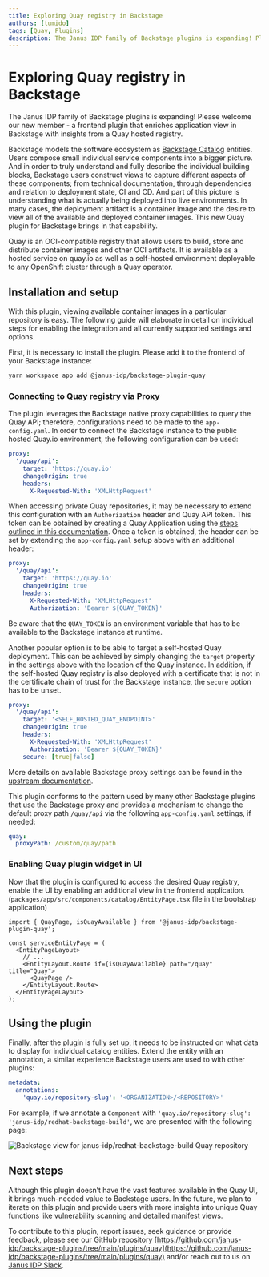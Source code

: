 ```yaml
---
title: Exploring Quay registry in Backstage
authors: [tumido]
tags: [Quay, Plugins]
description: The Janus IDP family of Backstage plugins is expanding! Please welcome our new member - a frontend plugin that enriches application view in Backstage with insights from a Quay hosted registry.
---
```


# Exploring Quay registry in Backstage

The Janus IDP family of Backstage plugins is expanding! Please welcome our new member - a frontend plugin that enriches application view in Backstage with insights from a Quay hosted registry.

Backstage models the software ecosystem as [Backstage Catalog](https://backstage.io/docs/features/software-catalog/software-catalog-overview) entities. Users compose small individual service components into a bigger picture. And in order to truly understand and fully describe the individual building blocks, Backstage users construct views to capture different aspects of these components; from technical documentation, through dependencies and relation to deployment state, CI and CD. And part of this picture is understanding what is actually being deployed into live environments. In many cases, the deployment artifact is a container image and the desire to view all of the available and deployed container images. This new Quay plugin for Backstage brings in that capability.

Quay is an OCI-compatible registry that allows users to build, store and distribute container images and other OCI artifacts. It is available as a hosted service on quay.io as well as a self-hosted environment deployable to any OpenShift cluster through a Quay operator. 


## Installation and setup

With this plugin, viewing available container images in a particular repository is easy. The following guide will elaborate in detail on individual steps for enabling the integration and all currently supported settings and options.

First, it is necessary to install the plugin. Please add it to the frontend of your Backstage instance:

```bash
yarn workspace app add @janus-idp/backstage-plugin-quay
```

### Connecting to Quay registry via Proxy

The plugin leverages the Backstage native proxy capabilities to query the Quay API; therefore, configurations need to be made to the `app-config.yaml`. In order to connect the Backstage instance to the public hosted Quay.io environment, the following configuration can be used:

```yaml filename="app-config.yaml"
proxy:
  '/quay/api':
    target: 'https://quay.io'
    changeOrigin: true
    headers:
      X-Requested-With: 'XMLHttpRequest'
```

When accessing private Quay repositories, it may be necessary to extend this configuration with an `Authorization` header and Quay API token. This token can be obtained by creating a Quay Application using the [steps outlined in this documentation](https://docs.quay.io/api/#applications-and-tokens). Once a token is obtained, the header can be set by extending the `app-config.yaml` setup above with an additional header:

```yaml {7} filename="app-config.yaml"
proxy:
  '/quay/api':
    target: 'https://quay.io'
    changeOrigin: true
    headers:
      X-Requested-With: 'XMLHttpRequest'
      Authorization: 'Bearer ${QUAY_TOKEN}'
```

Be aware that the `QUAY_TOKEN` is an environment variable that has to be available to the Backstage instance at runtime.

Another popular option is to be able to target a self-hosted Quay deployment. This can be achieved by simply changing the `target` property in the settings above with the location of the Quay instance. In addition, if the self-hosted Quay registry is also deployed with a certificate that is not in the certificate chain of trust for the Backstage instance, the `secure` option has to be unset.

```yaml {3,8} filename="app-config.yaml"
proxy:
  '/quay/api':
    target: '<SELF_HOSTED_QUAY_ENDPOINT>'
    changeOrigin: true
    headers:
      X-Requested-With: 'XMLHttpRequest'
      Authorization: 'Bearer ${QUAY_TOKEN}'
    secure: [true|false]
```

More details on available Backstage proxy settings can be found in the [upstream documentation](https://backstage.io/docs/plugins/proxying). 

This plugin conforms to the pattern used by many other Backstage plugins that use the Backstage proxy and provides a mechanism to change the default proxy path `/quay/api` via the following `app-config.yaml` settings, if needed:

```yaml filename="app-config.yaml"
quay:
  proxyPath: /custom/quay/path
```

### Enabling Quay plugin widget in UI

Now that the plugin is configured to access the desired Quay registry, enable the UI by enabling an additional view in the frontend application.(`packages/app/src/components/catalog/EntityPage.tsx` file in the bootstrap application)

```tsx filename="packages/app/src/components/catalog/EntityPage.tsx"
import { QuayPage, isQuayAvailable } from '@janus-idp/backstage-plugin-quay';

const serviceEntityPage = (
  <EntityPageLayout>
    // ...
    <EntityLayout.Route if={isQuayAvailable} path="/quay" title="Quay">
      <QuayPage />
    </EntityLayout.Route>
  </EntityPageLayout>
);
```

## Using the plugin

Finally, after the plugin is fully set up, it needs to be instructed on what data to display for individual catalog entities. Extend the entity with an annotation, a similar experience Backstage users are used to with other plugins:

```yaml
metadata:
  annotations:
    'quay.io/repository-slug': '<ORGANIZATION>/<REPOSITORY>'
```

For example, if we annotate a `Component` with `'quay.io/repository-slug': 'janus-idp/redhat-backstage-build'`, we are presented with the following page:


![Backstage view for janus-idp/redhat-backstage-build Quay repository](./widget.png)

## Next steps

Although this plugin doesn’t have the vast features available in the Quay UI, it brings much-needed value to Backstage users.  In the future, we plan to iterate on this plugin and provide users with more insights into unique Quay functions like vulnerability scanning and detailed manifest views.

To contribute to this plugin, report issues, seek guidance or provide feedback, please see our GitHub repository [https://github.com/janus-idp/backstage-plugins/tree/main/plugins/quay](https://github.com/janus-idp/backstage-plugins/tree/main/plugins/quay) and/or reach out to us on [Janus IDP Slack](https://join.slack.com/t/janus-idp/shared_invite/zt-1nii16o6e-SGscZ4YtAktL6rRtZZBUfA).
